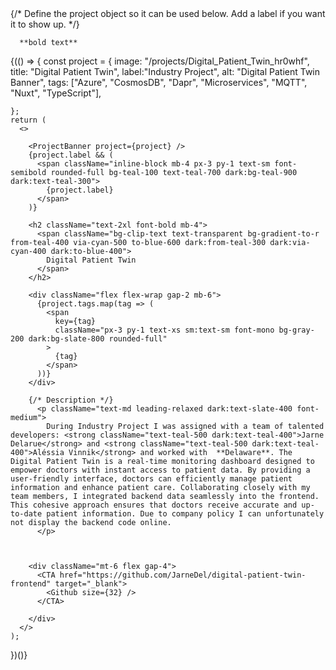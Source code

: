 

<ProjectWrapper>
  {/*
    Define the project object so it can be used below.
    Add a label if you want it to show up.
  */}

      **bold text**
  {(() => {
    const project = {
      image: "/projects/Digital_Patient_Twin_hr0whf",
      title: "Digital Patient Twin",
      label:"Industry Project",
      alt: "Digital Patient Twin Banner",
      tags: ["Azure", "CosmosDB", "Dapr", "Microservices", "MQTT", "Nuxt", "TypeScript"],
    
    };
    return (
      <>

        <ProjectBanner project={project} />
        {project.label && (
          <span className="inline-block mb-4 px-3 py-1 text-sm font-semibold rounded-full bg-teal-100 text-teal-700 dark:bg-teal-900 dark:text-teal-300">
            {project.label}
          </span>
        )}

        <h2 className="text-2xl font-bold mb-4">
          <span className="bg-clip-text text-transparent bg-gradient-to-r from-teal-400 via-cyan-500 to-blue-600 dark:from-teal-300 dark:via-cyan-400 dark:to-blue-400">
            Digital Patient Twin
          </span>
        </h2>

        <div className="flex flex-wrap gap-2 mb-6">
          {project.tags.map(tag => (
            <span
              key={tag}
              className="px-3 py-1 text-xs sm:text-sm font-mono bg-gray-200 dark:bg-slate-800 rounded-full"
            >
              {tag}
            </span>
          ))}
        </div>

        {/* Description */}
          <p className="text-md leading-relaxed dark:text-slate-400 font-medium">
            During Industry Project I was assigned with a team of talented developers: <strong className="text-teal-500 dark:text-teal-400">Jarne Delarue</strong> and <strong className="text-teal-500 dark:text-teal-400">Aléssia Vinnik</strong> and worked with  **Delaware**. The Digital Patient Twin is a real-time monitoring dashboard designed to empower doctors with instant access to patient data. By providing a user-friendly interface, doctors can efficiently manage patient information and enhance patient care. Collaborating closely with my team members, I integrated backend data seamlessly into the frontend. This cohesive approach ensures that doctors receive accurate and up-to-date patient information. Due to company policy I can unfortunately not display the backend code online.
          </p>

          
       
        <div className="mt-6 flex gap-4">
          <CTA href="https://github.com/JarneDel/digital-patient-twin-frontend" target="_blank">
            <Github size={32} />
          </CTA>
         
        </div>
      </>
    );
  })()}
</ProjectWrapper>







